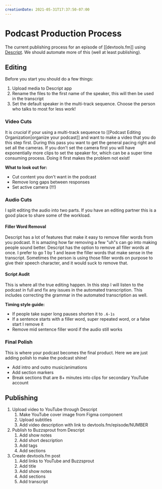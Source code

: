 ```yaml
---
creationDate: 2021-05-31T17:37:50-07:00
---
```


# Podcast Production Process

The current publishing process for an episode of [[devtools.fm]] using [Descript](https://descript.com).
We should automate more of this (well at least publishing).

## Editing

Before you start you should do a few things:

1. Upload media to Descript app
2. Rename the files to the first name of the speaker, this will then be used in the transcript
3. Set the default speaker in the multi-track sequence. Choose the person who talks to most for less work!

### Video Cuts

It is _crucial_ if your using a multi-track sequence to [[Podcast Editing Organization|organize your podcast]] and want to make a video that you do this step first. During this pass you want to get the general pacing right and set all the cameras. If you don't set the camera first you will have exponentially more clips to set the speaker for, which can be a super time consuming process. Doing it first makes the problem not exist!

**What to look out for:**

   - Cut content you don't want in the podcast
   - Remove long gaps between responses
   - Set active camera (!!!)

### Audio Cuts

I split editing the audio into two parts. If you have an editing partner this is a good place to share some of the workload.

#### Filler Word Removal

Descript has a lot of features that make it easy to remove filler words from you podcast. It is amazing how far removing a few "uh"s can go into making people sound better. Descript has the option to remove all filler words at once. I prefer to go 1 by 1 and leave the filler words that make sense in the transcript. Sometimes the person is using those filler words on purpose to give their speech character, and it would suck to remove that.

#### Script Audit

This is where all the true editing happen. In this step I will listen to the podcast in full and fix any issues in the automated transcription. This includes correcting the grammar in the automated transcription as well.

**Timing style guide:**

   - If people take super long pauses shorten it to `.6-1s`
   - If a sentence starts with a filler word, super repeated word, or a false start I remove it
   - Remove mid sentence filler word if the audio still works

### Final Polish

This is where your podcast becomes the final product. Here we are just adding polish to make the podcast shine!

- Add intro and outro music/animations
- Add section markers
- Break sections that are 8+ minutes into clips for secondary YouTube account

## Publishing

1. Upload video to YouTube through Descript
   1. Make YouTube cover image from Figma component
   2. Upload subtitles
   3. Add video description with link to devtools.fm/episode/NUMBER
2. Publish to Buzzsprout from Descript
   1. Add show notes
   2. Add short description
   3. Add tags
   4. Add sections
3. Create devtools.fm post
   1. Add links to YouTube and Buzzsprout
   2. Add title
   3. Add show notes
   4. Add sections
   5. Add transcript
